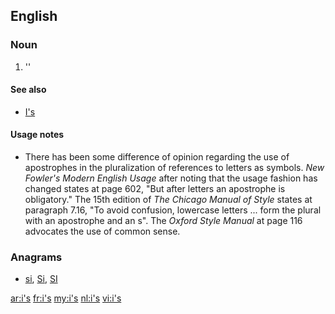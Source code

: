 {{also|Appendix:Variations of "is"}}
==English==

===Noun===
{{head|en|plural}}

# ''{{plural of|i|lang=en|nocat=1}}

====See also====
* [[I's]]

====Usage notes====
* There has been some difference of opinion regarding the use of apostrophes in the pluralization of references to letters as symbols.  ''New Fowler's Modern English Usage'' after noting that the usage fashion has changed states at page 602, "But after letters an apostrophe is obligatory."    The 15th edition of ''The Chicago Manual of Style'' states at paragraph 7.16, "To avoid confusion, lowercase letters ... form the plural with an apostrophe and an s".  The ''Oxford Style Manual'' at page 116 advocates the use of common sense.

===Anagrams===
* [[si#English|si]], [[Si#English|Si]], [[SI#English|SI]]

[[ar:i's]]
[[fr:i's]]
[[my:i's]]
[[nl:i's]]
[[vi:i's]]